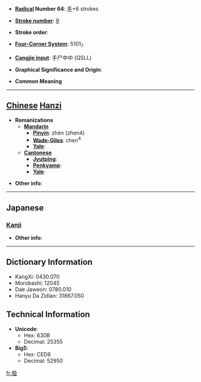 * '''[[Wiktionary:Chinese radical index| Radical]] Number 64''': [[Wiktionary:Chinese radical index 手|手]]+6 strokes

* '''[[Wiktionary:Chinese total strokes index|Stroke number]]''': [[Wiktionary:Chinese total strokes index 9|9]]

* '''Stroke order''': 

* '''[[Wiktionary:Chinese four corner index|Four-Corner System]]''': 5101<sub>7</sub>

* '''[[Wiktionary:Chinese Cangjie index|Cangjie input]]''': 手尸中中 (QSLL)

* '''Graphical Significance and Origin''': 

* '''Common Meaning'''

----

== [[Chinese]] [[Hanzi]] ==

* '''Romanizations'''
** '''[[Mandarin]]'''
*** '''[[Pinyin]]''': zhèn (zhen4)
*** '''[[Wade-Giles]]''': chen<sup>4</sup>
*** '''[[Yale]]''': 
** '''[[Cantonese]]'''
*** '''[[Jyutping]]''':
*** '''[[Penkyamp]]''': 
*** '''[[Yale]]''': 

* '''Other info''': 

----

==Japanese==
===[[Kanji]]===
{{kanji|on readings=[[しん]] (shin), [[きん]] (kin), [[こん]] (kon)|kun readings=[[たす]] (tasu)}}

* '''Other info''':  

----

== Dictionary Information ==

* KangXi: 0430.070
* Morobashi: 12045
* Dae Jaweon: 0780.010
* Hanyu Da Zidian: 31867.050

== Technical Information ==

* '''Unicode''':
** Hex: 630B
** Decimal: 25355
* '''Big5''':
** Hex: CED6
** Decimal: 52950

[[fr:挋]]